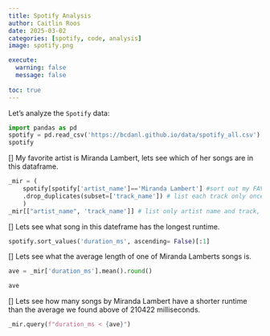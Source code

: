 ```yaml
---
title: Spotify Analysis
author: Caitlin Roos
date: 2025-03-02
categories: [spotify, code, analysis]
image: spotify.png

execute: 
  warning: false
  message: false
  
toc: true
---
```


Let's analyze the `Spotify` data:

```py
import pandas as pd
spotify = pd.read_csv('https://bcdanl.github.io/data/spotify_all.csv')
spotify

```
[]
My favorite artist is Miranda Lambert, lets see which of her songs are in this dataframe.
```py
_mir = (
    spotify[spotify['artist_name']=='Miranda Lambert'] #sort out my FAV artist
    .drop_duplicates(subset=['track_name']) # list each track only once, as it may be in multiple playlists
    )
_mir[["artist_name", 'track_name']] # list only artist name and track, rest is gibberish
```
[]
Lets see what song in this dateframe has the longest runtime. 

```py
spotify.sort_values('duration_ms', ascending= False)[:1]

```
[]
Lets see what the average length of one of Miranda Lamberts songs is.

```py
ave = _mir['duration_ms'].mean().round()

ave

```
[]
Lets see how many songs by Miranda Lambert have a shorter runtime than the average we found above of 210422 milliseconds.

```py
_mir.query(f"duration_ms < {ave}")

```

